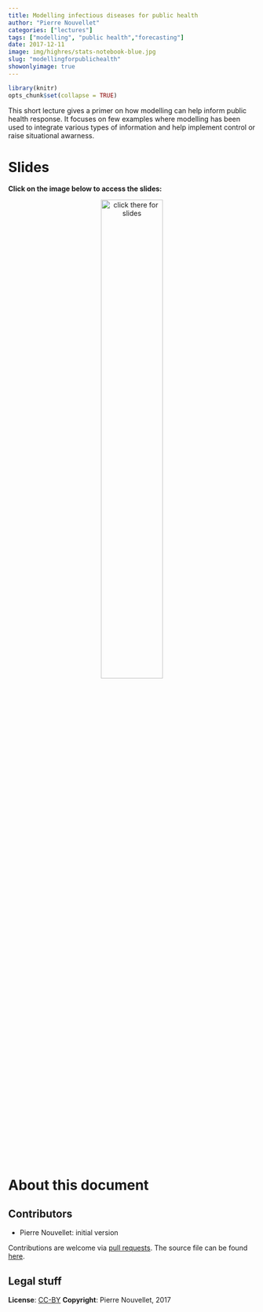 ```yaml
---
title: Modelling infectious diseases for public health
author: "Pierre Nouvellet"
categories: ["lectures"]
tags: ["modelling", "public health","forecasting"]
date: 2017-12-11
image: img/highres/stats-notebook-blue.jpg
slug: "modellingforpublichealth"
showonlyimage: true
---
```


	
```r
library(knitr)
opts_chunk$set(collapse = TRUE)
```

This short lecture gives a primer on how modelling can help inform public health response.
It focuses on few examples where modelling has been used to integrate various types of
information and help implement control or raise situational awarness.


# Slides

**Click on the image below to access the slides:**

<center>
<a href="../../slides/modelling-public-health/modelling-public-health.pptx"><img class="gateway" src="../../img/highres/stats-notebook-blue.jpg" width="50%" alt="click there for slides" align="middle"></a>
</center>





# About this document

## Contributors

- Pierre Nouvellet: initial version


Contributions are welcome via [pull
requests](https://github.com/reconhub/learn/pulls). The source file can be found
[here](https://github.com/reconhub/learn/blob/master/static/slides/modelling-public-health/modelling-public-health.pptx).



## Legal stuff

**License**: [CC-BY](https://creativecommons.org/licenses/by/3.0/)
**Copyright**: Pierre Nouvellet, 2017 
